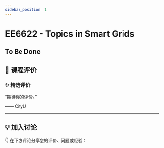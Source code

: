 ```yaml
---
sidebar_position: 1
---
```



# EE6622 - Topics in Smart Grids

## To Be Done

## **💬 课程评价**

### ✨ **精选评价**
<div className={commentStyles.commentBox}>
    <p className={commentStyles.commentText}>
        “期待你的评价。”
    </p>
    <p className={commentStyles.commentAuthor}>—— CityU</p>
</div>

---

## **💡 加入讨论**

👇 在下方评论分享您的评价、问题或经验：
<Utterances />
